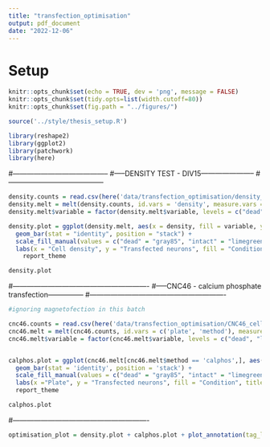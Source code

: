 ```yaml
---
title: "transfection_optimisation"
output: pdf_document
date: "2022-12-06"
---
```



# Setup
```r
knitr::opts_chunk$set(echo = TRUE, dev = 'png', message = FALSE)
knitr::opts_chunk$set(tidy.opts=list(width.cutoff=80))
knitr::opts_chunk$set(fig.path = "../figures/")

source('../style/thesis_setup.R')

library(reshape2)
library(ggplot2)
library(patchwork)
library(here)

```

#-----------------------------------------
#-----DENSITY TEST - DIV15-----------------------
#-----------------------------------------

```r

density.counts = read.csv(here('data/transfection_optimisation/density_test_osc_20200122.csv'))
density.melt = melt(density.counts, id.vars = 'density', measure.vars = c('live', 'dead'))
density.melt$variable = factor(density.melt$variable, levels = c("dead", "live"), labels = c("dead", "intact"))

density.plot = ggplot(density.melt, aes(x = density, fill = variable, y = value)) + 
  geom_bar(stat = "identity", position = "stack") + 
  scale_fill_manual(values = c("dead" = "gray85", "intact" = "limegreen")) + 
  labs(x = "Cell density", y = "Transfected neurons", fill = "Condition", title = 'Magnetofection') + 
	report_theme

density.plot
```

#----------------------------------------------------------
#-----CNC46 - calcium phosphate transfection---------------
#----------------------------------------------------------

```r

#ignoring magnetofection in this batch

cnc46.counts = read.csv(here('data/transfection_optimisation/CNC46_cell_counts.csv'))
cnc46.melt = melt(cnc46.counts, id.vars = c('plate', 'method'), measure.vars = c('live', 'dead'))
cnc46.melt$variable = factor(cnc46.melt$variable, levels = c("dead", "live"), labels = c("dead", "intact"))


calphos.plot = ggplot(cnc46.melt[cnc46.melt$method == 'calphos',], aes(x = plate, y = value, fill = variable)) + 
  geom_bar(stat = 'identity', position = 'stack') + 
  scale_fill_manual(values = c("dead" = "gray85", "intact" = "limegreen")) + 
  labs(x ="Plate", y = "Transfected neurons", fill = "Condition", title = "Calcium phosphate transfection") + 
  report_theme

calphos.plot
```

#----------------------------------------------------------

```r
optimisation_plot = density.plot + calphos.plot + plot_annotation(tag_levels = 'A') + plot_layout(guides = 'collect')
```
